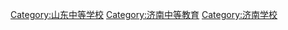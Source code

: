 [[Category:山东中等学校|Category:山东中等学校]]
[[Category:济南中等教育|Category:济南中等教育]]
[[Category:济南学校|Category:济南学校]]